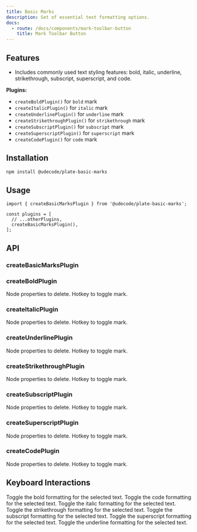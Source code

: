 ```yaml
---
title: Basic Marks
description: Set of essential text formatting options.
docs:
  - route: /docs/components/mark-toolbar-button
    title: Mark Toolbar Button
---
```


<ComponentPreview name="playground-demo" id="basicnodes" />

<PackageInfo>

## Features

- Includes commonly used text styling features: bold, italic, underline, strikethrough, subscript, superscript, and code.

</PackageInfo>

**Plugins:**

- `createBoldPlugin()` for `bold` mark
- `createItalicPlugin()` for `italic` mark
- `createUnderlinePlugin()` for `underline` mark
- `createStrikethroughPlugin()` for `strikethrough` mark
- `createSubscriptPlugin()` for `subscript` mark
- `createSuperscriptPlugin()` for `superscript` mark
- `createCodePlugin()` for `code` mark

## Installation

```bash
npm install @udecode/plate-basic-marks
```

## Usage

```tsx
import { createBasicMarksPlugin } from '@udecode/plate-basic-marks';

const plugins = [
  // ...otherPlugins,
  createBasicMarksPlugin(),
];
```

## API

### createBasicMarksPlugin

### createBoldPlugin

<APIAttributes>
<APIItem name="clear" type="string | string[]" optional>
Node properties to delete.

</APIItem>
<APIItem name="hotkey" type="string | string[]" optional>
Hotkey to toggle mark.

</APIItem>
</APIAttributes>

### createItalicPlugin

<APIAttributes>
<APIItem name="clear" type="string | string[]" optional>
Node properties to delete.

</APIItem>
<APIItem name="hotkey" type="string | string[]" optional>
Hotkey to toggle mark.

</APIItem>
</APIAttributes>

### createUnderlinePlugin

<APIAttributes>
<APIItem name="clear" type="string | string[]" optional>
Node properties to delete.

</APIItem>
<APIItem name="hotkey" type="string | string[]" optional>
Hotkey to toggle mark.

</APIItem>
</APIAttributes>

### createStrikethroughPlugin

<APIAttributes>
<APIItem name="clear" type="string | string[]" optional>
Node properties to delete.

</APIItem>
<APIItem name="hotkey" type="string | string[]" optional>
Hotkey to toggle mark.

</APIItem>
</APIAttributes>

### createSubscriptPlugin

<APIAttributes>
<APIItem name="clear" type="string | string[]" optional>
Node properties to delete.

</APIItem>
<APIItem name="hotkey" type="string | string[]" optional>
Hotkey to toggle mark.

</APIItem>
</APIAttributes>

### createSuperscriptPlugin

<APIAttributes>
<APIItem name="clear" type="string | string[]" optional>
Node properties to delete.

</APIItem>
<APIItem name="hotkey" type="string | string[]" optional>
Hotkey to toggle mark.

</APIItem>
</APIAttributes>

### createCodePlugin

<APIAttributes>
<APIItem name="clear" type="string | string[]" optional>
Node properties to delete.

</APIItem>
<APIItem name="hotkey" type="string | string[]" optional>
Hotkey to toggle mark.

</APIItem>
</APIAttributes>

## Keyboard Interactions

<KeyTable>
  <KeyTableItem hotkey="⌘ + B">
    Toggle the bold formatting for the selected text.
  </KeyTableItem>
  <KeyTableItem hotkey="⌘ + E">
    Toggle the code formatting for the selected text.
  </KeyTableItem>
  <KeyTableItem hotkey="⌘ + I">
    Toggle the italic formatting for the selected text.
  </KeyTableItem>
  <KeyTableItem hotkey="⌘ + ⇧ + X">
    Toggle the strikethrough formatting for the selected text.
  </KeyTableItem>
  <KeyTableItem hotkey="⌘ + ,">
    Toggle the subscript formatting for the selected text.
  </KeyTableItem>
  <KeyTableItem hotkey="⌘ + .">
    Toggle the superscript formatting for the selected text.
  </KeyTableItem>
  <KeyTableItem hotkey="⌘ + U">
    Toggle the underline formatting for the selected text.
  </KeyTableItem>
</KeyTable>
